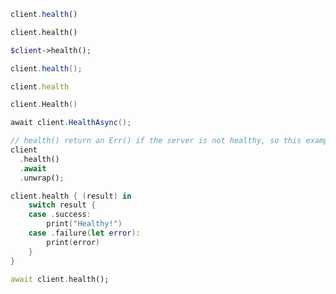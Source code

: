<CodeGroup>

```javascript JS
client.health()
```

```python Python
client.health()
```

```php PHP
$client->health();
```

```java Java
client.health();
```

```ruby Ruby
client.health
```

```go Go
client.Health()
```

```csharp C#
await client.HealthAsync();
```

```rust Rust
// health() return an Err() if the server is not healthy, so this example would panic due to the unwrap
client
  .health()
  .await
  .unwrap();
```

```swift Swift
client.health { (result) in
    switch result {
    case .success:
        print("Healthy!")
    case .failure(let error):
        print(error)
    }
}
```

```dart Dart
await client.health();
```
</CodeGroup>